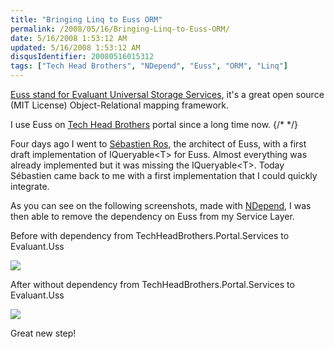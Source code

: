 ```yaml
---
title: "Bringing Linq to Euss ORM"
permalink: /2008/05/16/Bringing-Linq-to-Euss-ORM/
date: 5/16/2008 1:53:12 AM
updated: 5/16/2008 1:53:12 AM
disqusIdentifier: 20080516015312
tags: ["Tech Head Brothers", "NDepend", "Euss", "ORM", "Linq"]
---
```

[Euss stand for Evaluant Universal Storage Services](http://euss.evaluant.com/), it's a great open source (MIT License) Object-Relational mapping framework.

I use Euss on [Tech Head Brothers](http://www.techheadbrothers.com/) portal since a long time now.
{/* <!-- more --> */}

Four days ago I went to [Sébastien Ros](http://www.dotnetguru2.org/sebastienros/), the architect of Euss, with a first draft implementation of IQueryable&LT;T&GT; for Euss. Almost everything was already implemented but it was missing the IQueryable&LT;T&GT;. Today Sébastien came back to me with a first implementation that I could quickly integrate.

As you can see on the following screenshots, made with [NDepend](http://www.ndepend.com/), I was then able to remove the dependency on Euss from my Service Layer.

Before with dependency from TechHeadBrothers.Portal.Services to Evaluant.Uss

![](http://farm3.static.flickr.com/2051/2495212684_3c820458eb_o.jpg) 

After without dependency from TechHeadBrothers.Portal.Services to Evaluant.Uss

![](http://farm4.static.flickr.com/3229/2495250970_a703e36eef_o.jpg) 

Great new step! 
